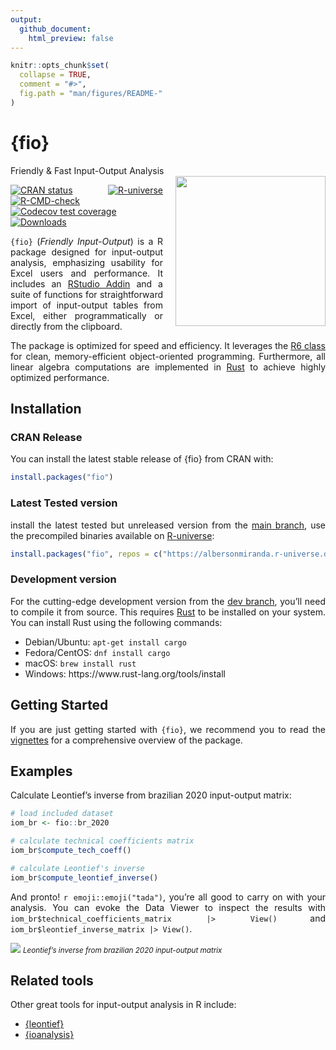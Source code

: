 ```yaml
---
output:
  github_document:
    html_preview: false
---
```


<!-- README.md is generated from README.Rmd. Please edit that file -->

```r
knitr::opts_chunk$set(
  collapse = TRUE,
  comment = "#>",
  fig.path = "man/figures/README-"
)
```

# {fio}
<div style="text-align: justify">
Friendly & Fast Input-Output Analysis <img src="man/figures/leontief.jpg" align="right" width="240px" style="margin-left: 20px;" />

<!-- badges: start -->
[![CRAN status](https://www.r-pkg.org/badges/version/fio)](https://CRAN.R-project.org/package=fio)
[![R-universe](https://albersonmiranda.r-universe.dev/badges/fio)](https://albersonmiranda.r-universe.dev/fio)
[![R-CMD-check](https://github.com/albersonmiranda/fio/actions/workflows/R-CMD-check.yaml/badge.svg)](https://github.com/albersonmiranda/fio/actions/workflows/R-CMD-check.yaml)
[![Codecov test coverage](https://codecov.io/gh/albersonmiranda/fio/branch/main/graph/badge.svg)](https://app.codecov.io/gh/albersonmiranda/fio?branch=main)
[![Downloads](https://cranlogs.r-pkg.org/badges/grand-total/fio)](https://CRAN.R-project.org/package=fio)
<!-- badges: end -->

`{fio}` (*Friendly Input-Output*) is a R package designed for input-output analysis, emphasizing usability for Excel users and performance. It includes an [RStudio Addin](https://rstudio.github.io/rstudioaddins/) and a suite of functions for straightforward import of input-output tables from Excel, either programmatically or directly from the clipboard.

The package is optimized for speed and efficiency. It leverages the [R6 class](https://r6.r-lib.org/) for clean, memory-efficient object-oriented programming. Furthermore, all linear algebra computations are implemented in [Rust](https://www.rust-lang.org/) to achieve highly optimized performance.

## Installation

### CRAN Release

You can install the latest stable release of {fio} from CRAN with:

```r
install.packages("fio")
```

### Latest Tested version

 install the latest tested but unreleased version from the [main branch](https://github.com/albersonmiranda/fio/tree/main), use the precompiled binaries available on [R-universe](https://albersonmiranda.r-universe.dev/fio):

```r
install.packages("fio", repos = c("https://albersonmiranda.r-universe.dev", "https://cloud.r-project.org"))
```

### Development version

For the cutting-edge development version from the [dev branch](https://github.com/albersonmiranda/fio/tree/dev), you'll need to compile it from source. This requires [Rust](https://www.rust-lang.org/) to be installed on your system. You can install Rust using the following commands:

- Debian/Ubuntu: `apt-get install cargo`
- Fedora/CentOS: `dnf install cargo`
- macOS: `brew install rust`
- Windows: https://www.rust-lang.org/tools/install

## Getting Started

If you are just getting started with `{fio}`, we recommend you to read the [vignettes](https://albersonmiranda.github.io/fio/articles/index.html) for a comprehensive overview of the package.

## Examples

Calculate Leontief's inverse from brazilian 2020 input-output matrix:

```r
# load included dataset
iom_br <- fio::br_2020

# calculate technical coefficients matrix
iom_br$compute_tech_coeff()

# calculate Leontief's inverse
iom_br$compute_leontief_inverse()
```

And pronto! `r emoji::emoji("tada")`, you're all good to carry on with your analysis. You can evoke the Data Viewer to inspect the results with `iom_br$technical_coefficients_matrix |> View()` and `iom_br$leontief_inverse_matrix |> View()`.

![](man/figures/example_leontief_inverse.png)
*<small>Leontief's inverse from brazilian 2020 input-output matrix</small>*

## Related tools

Other great tools for input-output analysis in R include:

- [{leontief}](https://pachamaltese.github.io/leontief/)
- [{ioanalysis}](https://cran.r-project.org/package=ioanalysis)

</div>
